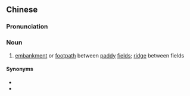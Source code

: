 ==Chinese==
{{zh-forms}}

===Pronunciation===
{{zh-pron
|m=tiánkǎn
|cat=n
}}

===Noun===
{{zh-noun}}

# [[embankment]] or [[footpath]] between [[paddy]] [[field]]s; [[ridge]] between fields

====Synonyms====
* {{zh-l|田埂}}
* {{zh-l|田壟}}